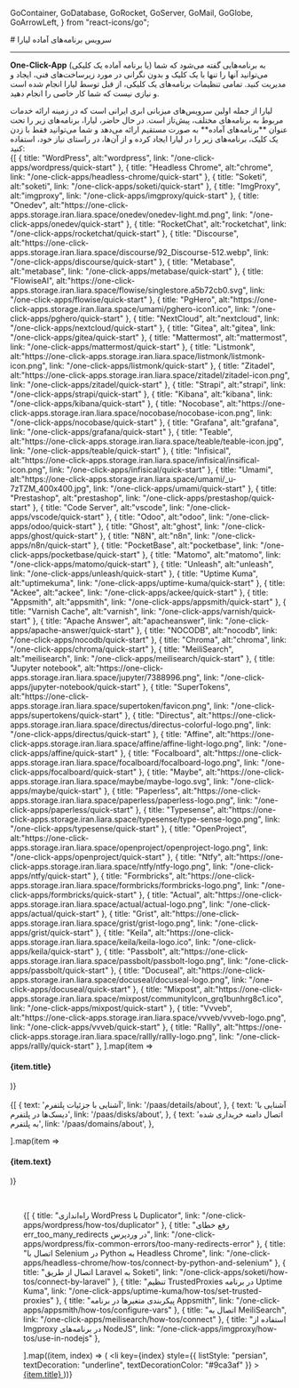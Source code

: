 
  GoContainer,
  GoDatabase,
  GoRocket,
  GoServer,
  GoMail,
  GoGlobe,
  GoArrowLeft,
} from "react-icons/go";


<Layout>
<Head>
<title>مستندات سرویس برنامه‌های آماده - لیارا</title>
<meta property="og:title" content="مستندات خدمات رایانش ابری لیارا" />
<meta property="og:description" content="مستندات مربوط سرویس برنامه‌های آماده یا یک کلیکی در لیارا"  />
<meta property="og:image" content="https://files.liara.ir/liara/logos/liara-poster.jpg" />
</Head>
# سرویس برنامه‌های آماده لیارا
<hr className="mb-2" />

<Section id='what-is-one-click-app' title='One-Click-App چیست؟' />

<b>One-Click-App</b> (یا برنامه‌ آماده یک کلیکی)
به برنامه‌هایی گفته می‌شود که شما می‌توانید آنها را تنها با یک کلیک و بدون نگرانی در مورد زیرساخت‌های فنی، ایجاد و مدیریت کنید.
تمامی تنظیمات برنامه‌های یک کلیکی، از قبل توسط لیارا انجام شده است و نیازی نیست که شما کار خاصی را انجام دهید.

<Section id="liara-provided-one-click-apps" title="لیارا چه برنامه‌هایی را ارائه می‌دهد؟" />
لیارا از جمله اولین سرویس‌های میزبانی ابری ایرانی است که در زمینه ارائه خدمات مربوط به برنامه‌های مختلف، پیش‌تاز است. در حال حاضر، لیارا، برنامه‌های زیر را تحت عنوان **برنامه‌های آماده** به صورت مستقیم ارائه می‌دهد و شما می‌توانید فقط با زدن یک کلیک، برنامه‌های زیر را در لیارا ایجاد کرده و از آن‌ها، در راستای نیاز خود، استفاده کنید:

<div className="h-4" />
<div className="grid md:grid-cols-4 gap-4">
            {[
    {
        title: "WordPress",
        alt:"wordpress",
        link: "/one-click-apps/wordpress/quick-start"
      },
      {
        title: "Headless Chrome",
        alt:"chrome",
        link: "/one-click-apps/headless-chrome/quick-start"
      },
      {
        title: "Soketi",
        alt:"soketi",
        link: "/one-click-apps/soketi/quick-start"
      },
      {
        title: "ImgProxy",
        alt:"imgproxy",
        link: "/one-click-apps/imgproxy/quick-start"
      },
      {
        title: "Onedev",
        alt:"https://one-click-apps.storage.iran.liara.space/onedev/onedev-light.md.png",
        link: "/one-click-apps/onedev/quick-start"
      },
      {
        title: "RocketChat",
        alt:"rocketchat",
        link: "/one-click-apps/rocketchat/quick-start"
      },
      {
        title: "Discourse",
        alt:"https://one-click-apps.storage.iran.liara.space/discourse/92_Discourse-512.webp",
        link: "/one-click-apps/discourse/quick-start"
      },
      {
        title: "Metabase",
        alt:"metabase",
        link: "/one-click-apps/metabase/quick-start"
      },
      {
        title: "FlowiseAI",
        alt:"https://one-click-apps.storage.iran.liara.space/flowise/singlestore.a5b72cb0.svg",
        link: "/one-click-apps/flowise/quick-start"
      },
      {
        title: "PgHero",
        alt:"https://one-click-apps.storage.iran.liara.space/umami/pghero-icon1.ico",
        link: "/one-click-apps/pghero/quick-start"
      },
      {
        title: "NextCloud",
        alt:"nextcloud",
        link: "/one-click-apps/nextcloud/quick-start"
      },
      {
        title: "Gitea",
        alt:"gitea",
        link: "/one-click-apps/gitea/quick-start"
      },
      {
        title: "Mattermost",
        alt:"mattermost",
        link: "/one-click-apps/mattermost/quick-start"
      },
      {
        title: "Listmonk",
        alt:"https://one-click-apps.storage.iran.liara.space/listmonk/listmonk-icon.png",
        link: "/one-click-apps/listmonk/quick-start"
      },
      {
        title: "Zitadel",
        alt:"https://one-click-apps.storage.iran.liara.space/zitadel/zitadel-icon.png",
        link: "/one-click-apps/zitadel/quick-start"
      },
      {
        title: "Strapi",
        alt:"strapi",
        link: "/one-click-apps/strapi/quick-start"
      },
      {
        title: "Kibana",
        alt:"kibana",
        link: "/one-click-apps/kibana/quick-start"
      },
      {
        title: "Nocobase",
        alt:"https://one-click-apps.storage.iran.liara.space/nocobase/nocobase-icon.png",
        link: "/one-click-apps/nocobase/quick-start"
      },
      {
        title: "Grafana",
        alt:"grafana",
        link: "/one-click-apps/grafana/quick-start"
      },
      {
        title: "Teable",
        alt:"https://one-click-apps.storage.iran.liara.space/teable/teable-icon.jpg",
        link: "/one-click-apps/teable/quick-start"
      },
      {
        title: "Infisical",
        alt:"https://one-click-apps.storage.iran.liara.space/infisical/insifical-icon.png",
        link: "/one-click-apps/infisical/quick-start"
      },
      {
        title: "Umami",
        alt:"https://one-click-apps.storage.iran.liara.space/umami/_u-7zTZM_400x400.jpg",
        link: "/one-click-apps/umami/quick-start"
      },
      {
        title: "Prestashop",
        alt:"prestashop",
        link: "/one-click-apps/prestashop/quick-start"
      },
      {
        title: "Code Server",
        alt:"vscode",
        link: "/one-click-apps/vscode/quick-start"
      },
      {
        title: "Odoo",
        alt:"odoo",
        link: "/one-click-apps/odoo/quick-start"
      },
      {
        title: "Ghost",
        alt:"ghost",
        link: "/one-click-apps/ghost/quick-start"
      },
      {
        title: "N8N",
        alt:"n8n",
        link: "/one-click-apps/n8n/quick-start"
      },
      {
        title: "PocketBase",
        alt:"pocketbase",
        link: "/one-click-apps/pocketbase/quick-start"
      },
      {
        title: "Matomo",
        alt:"matomo",
        link: "/one-click-apps/matomo/quick-start"
      },
      {
        title: "Unleash",
        alt:"unleash",
        link: "/one-click-apps/unleash/quick-start"
      },
      {
        title: "Uptime Kuma",
        alt:"uptimekuma",
        link: "/one-click-apps/uptime-kuma/quick-start"
      },
      {
        title: "Ackee",
        alt:"ackee",
        link: "/one-click-apps/ackee/quick-start"
      },
      {
        title: "Appsmith",
        alt:"appsmith",
        link: "/one-click-apps/appsmith/quick-start"
      },
      {
        title: "Varnish Cache",
        alt:"varnish",
        link: "/one-click-apps/varnish/quick-start"
      },
      {
        title: "Apache Answer",
        alt:"apacheanswer",
        link: "/one-click-apps/apache-answer/quick-start"
      },
      {
        title: "NOCODB",
        alt:"nocodb",
        link: "/one-click-apps/nocodb/quick-start"
      },
      {
        title: "Chroma",
        alt:"chroma",
        link: "/one-click-apps/chroma/quick-start"
      },
      {
        title: "MeiliSearch",
        alt:"meilisearch",
        link: "/one-click-apps/meilisearch/quick-start"
      },
      {
        title: "Jupyter notebook",
        alt:"https://one-click-apps.storage.iran.liara.space/jupyter/7388996.png",
        link: "/one-click-apps/jupyter-notebook/quick-start"
      },
      {
        title: "SuperTokens",
        alt:"https://one-click-apps.storage.iran.liara.space/supertoken/favicon.png",
        link: "/one-click-apps/supertokens/quick-start"
      },
      {
        title: "Directus",
        alt:"https://one-click-apps.storage.iran.liara.space/directus/directus-colorful-logo.png",
        link: "/one-click-apps/directus/quick-start"
      },
      {
        title: "Affine",
        alt:"https://one-click-apps.storage.iran.liara.space/affine/affine-light-logo.png",
        link: "/one-click-apps/affine/quick-start"
      },
      {
        title: "Focalboard",
        alt:"https://one-click-apps.storage.iran.liara.space/focalboard/focalboard-logo.png",
        link: "/one-click-apps/focalboard/quick-start"
      },
      {
        title: "Maybe",
        alt:"https://one-click-apps.storage.iran.liara.space/maybe/maybe-logo.svg",
        link: "/one-click-apps/maybe/quick-start"
      },
      {
        title: "Paperless",
        alt:"https://one-click-apps.storage.iran.liara.space/paperless/paperless-logo.png",
        link: "/one-click-apps/paperless/quick-start"
      },
      {
        title: "Typesense",
        alt:"https://one-click-apps.storage.iran.liara.space/typesense/type-sense-logo.png",
        link: "/one-click-apps/typesense/quick-start"
      },
      {
        title: "OpenProject",
        alt:"https://one-click-apps.storage.iran.liara.space/openproject/openproject-logo.png",
        link: "/one-click-apps/openproject/quick-start"
      },
      {
        title: "Ntfy",
        alt:"https://one-click-apps.storage.iran.liara.space/ntfy/ntfy-logo.png",
        link: "/one-click-apps/ntfy/quick-start"
      },
      {
        title: "Formbricks",
        alt:"https://one-click-apps.storage.iran.liara.space/formbricks/formbricks-logo.png",
        link: "/one-click-apps/formbricks/quick-start"
      },
      {
        title: "Actual",
        alt:"https://one-click-apps.storage.iran.liara.space/actual/actual-logo.png",
        link: "/one-click-apps/actual/quick-start"
      },
      {
        title: "Grist",
        alt:"https://one-click-apps.storage.iran.liara.space/grist/grist-logo.png",
        link: "/one-click-apps/grist/quick-start"
      },
      {
        title: "Keila",
        alt:"https://one-click-apps.storage.iran.liara.space/keila/keila-logo.ico",
        link: "/one-click-apps/keila/quick-start"
      },
      {
        title: "Passbolt",
        alt:"https://one-click-apps.storage.iran.liara.space/passbolt/passbolt-logo.png",
        link: "/one-click-apps/passbolt/quick-start"
      },
      {
        title: "Docuseal",
        alt:"https://one-click-apps.storage.iran.liara.space/docuseal/docuseal-logo.png",
        link: "/one-click-apps/docuseal/quick-start"
      },
      {
        title: "Mixpost",
        alt:"https://one-click-apps.storage.iran.liara.space/mixpost/communityIcon_grq1bunhrg8c1.ico",
        link: "/one-click-apps/mixpost/quick-start"
      },
      {
        title: "Vvveb",
        alt:"https://one-click-apps.storage.iran.liara.space/vvveb/vvveb-logo.png",
        link: "/one-click-apps/vvveb/quick-start"
      },
      {
        title: "Rallly",
        alt:"https://one-click-apps.storage.iran.liara.space/rallly/rallly-logo.png",
        link: "/one-click-apps/rallly/quick-start"
      },
  ].map(item =>
              <Link href={item.link}>
                <Card className="flex cursor-pointer w-full items-center justify-between">
                  <div className="flex items-center gap-3">
                    <div className="w-[40px] p-1  bg-[#333] rounded-lg">
                      <PlatformIcon platform={item.alt} />
                    </div>
                    <h4>
                      {item.title}
                    </h4>
                  </div>
                  <GoArrowLeft className="ml-1" />
                </Card>
              </Link>
            )}
          </div>


<br />


<Section id='also-read' title='همچنین بخوانید:' />
<div className="grid md:grid-cols-3 gap-4">
            {[
    {
      text: 'آشنایی با جزئیات پلتفرم',
      link: '/paas/details/about',
    },
    {
      text: 'آشنایی با دیسک‌ها در پلتفرم',
      link: '/paas/disks/about',
    },
    {
      text: 'اتصال دامنه خریداری شده به پلتفرم',
      link: '/paas/domains/about',
    },

  ].map(item =>
              <Link href={item.link}>
                <Card className="flex cursor-pointer w-full items-center justify-between">
                  <div className="flex items-center gap-3">
                    <h4>
                      {item.text}
                    </h4>
                  </div>
                  <GoArrowLeft className="ml-1" />
                </Card>
              </Link>
            )}
          </div>

<br />

<Section id="most-visited-docs" title="پربازدیدترین مستندات برنامه‌های آماده" />
<ul className="pr-4">
  {[
      {
        title: "راه‌اندازی WordPress با Duplicator",
        link: "/one-click-apps/wordpress/how-tos/duplicator"
      },
      {
        title: "رفع خطای err_too_many_redirects در وردپرس",
        link: "/one-click-apps/wordpress/fix-common-errors/too-many-redirects-error"
      },
      {
        title: "اتصال با Selenium در Python به Headless Chrome",
        link: "/one-click-apps/headless-chrome/how-tos/connect-by-python-and-selenium"
      },
      {
        title: "اتصال از طریق Laravel به Soketi",
        link: "/one-click-apps/soketi/how-tos/connect-by-laravel"
      },
      {
        title: "تنظیم TrustedProxies در برنامه Uptime Kuma",
        link: "/one-click-apps/uptime-kuma/how-tos/set-trusted-proxies"
      },
      {
        title: "پیکربندی متغیرها در برنامه Appsmith",
        link: "/one-click-apps/appsmith/how-tos/configure-vars"
      },
      {
        title: "اتصال به MeiliSearch",
        link: "/one-click-apps/meilisearch/how-tos/connect"
      },
      {
        title: "استفاده از Imgproxy ‌در برنامه‌های NodeJS",
        link: "/one-click-apps/imgproxy/how-tos/use-in-nodejs"
      },

  ].map((item, index) => (
    <li
      key={index}
      style={{
        listStyle: "persian",
        textDecoration: "underline",
        textDecorationColor: "#9ca3af"
      }}
    >
      <a
        className="flex w-[max-content] items-center gap-2 text-[18px] mt-4"
        href={item.link}
      >
        {item.title}
        <GoArrowLeft className="ml-2 text-[15px] text-[gray]" />
      </a>
    </li>
  ))}
</ul>

</Layout>